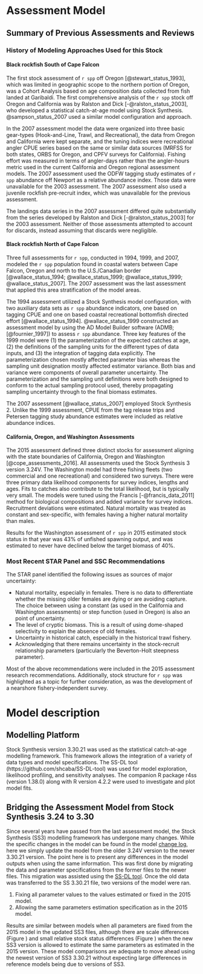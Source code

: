 # Assessment Model

## Summary of Previous Assessments and Reviews

### History of Modeling Approaches Used for this Stock

#### Black rockfish South of Cape Falcon

The first stock assessment of `r spp` off Oregon [@stewart_status_1993], which was limited in geographic scope to the northern portion of Oregon, was a Cohort Analysis based on age composition data collected from fish landed at Garibaldi.  The first comprehensive analysis of the `r spp` stock off Oregon and California was by Ralston and Dick [-@ralston_status_2003], who developed a statistical catch-at-age model using Stock Synthesis. @sampson_status_2007 used a similar model configuration and approach.

In the 2007 assessment model the data were organized into three basic gear-types (Hook-and-Line, Trawl, and Recreational), the data from Oregon and California were kept separate, and the tuning indices were recreational angler CPUE series based on the same or similar data sources (MRFSS for both states, ORBS for Oregon, and CPFV surveys for California).  Fishing effort was measured in terms of angler-days rather than the angler-hours metric used in the current California and Oregon regional assessment models.  The 2007 assessment used the ODFW tagging study estimates of `r spp` abundance off Newport as a relative abundance index.  Those data were unavailable for the 2003 assessment.  The 2007 assessment also used a juvenile rockfish pre-recruit index, which was unavailable for the previous assessment.

The landings data series in the 2007 assessment differed quite substantially from the series developed by Ralston and Dick [-@ralston_status_2003] for the 2003 assessment.  Neither of those assessments attempted to account for discards, instead assuming that discards were negligible.


#### Black rockfish North of Cape Falcon

Three full assessments for `r spp`, conducted in 1994, 1999, and 2007, modeled the `r spp` population found in coastal waters between Cape Falcon, Oregon and north to the U.S./Canadian border [@wallace_status_1994; @wallace_status_1999; @wallace_status_1999; @wallace_status_2007]. The 2007 assessment was the last assessment that applied this area stratification of the model areas. 

The 1994 assessment utilized a Stock Synthesis model configuration, with two auxiliary data sets as `r spp` abundance indicators, one based on tagging CPUE and one on based coastal recreational bottomfish directed effort [@wallace_status_1994]. @wallace_status_1999 constructed an assessment model by using the AD Model Builder software (ADMB; [@fournier_1997]) to assess `r spp` abundance.  Three key features of the 1999 model were (1) the parameterization of the expected catches at age, (2) the definitions of the sampling units for the different types of data inputs, and (3) the integration of tagging data explicitly.  The parameterization chosen mostly affected parameter bias whereas the sampling unit designation mostly affected estimator variance.  Both bias and variance were components of overall parameter uncertainty.  The parameterization and the sampling unit definitions were both designed to conform to the actual sampling protocol used, thereby propagating sampling uncertainty through to the final biomass estimates.

The 2007 assessment [@wallace_status_2007] employed Stock Synthesis 2.  Unlike the 1999 assessment, CPUE from the tag release trips and Petersen tagging study abundance estimates were included as relative abundance indices.

#### California, Oregon, and Washington Assessments

The 2015 assessment defined three distinct stocks for assessment aligning with the state boundaries of California, Oregon and Washington [@cope_assessments_2016]. All assessments used the Stock Synthesis 3 version 3.24V. The Washington model had three fishing fleets (two commercial and one recreational) and considered two surveys. There were three primary data likelihood components for survey indices, lengths and ages. Fits to catches also contribute to the total likelihood, but is typically very small. The models were tuned using the Francis [-@francis_data_2011] method for biological compositions and added variance for survey indices. Recruitment deviations were estimated. Natural mortality was treated as constant and sex-specific, with females having a higher natural mortality than males. 

Results for the Washington assessment of `r spp` in 2015 estimated stock status in that year was 43% of unfished spawning output, and was estimated to never have declined below the target biomass of 40%.


### Most Recent STAR Panel and SSC Recommendations

The STAR panel identified the following issues as sources of major uncertainty:

* Natural mortality, especially in females. There is no data to differentiate whether the missing older females are dying or are avoiding capture. The choice between using a constant (as used in the California and Washington assessments) or step function (used in Oregon) is also an point of uncertainty. 
* The level of cryptic biomass. This is a result of using dome-shaped selectivity to explain the absence of old females.
* Uncertainty in historical catch, especially in the historical trawl fishery.
* Acknowledging that there remains uncertainty in the stock-recruit relationship parameters (particularly the Beverton-Holt steepness parameter).

Most of the above recommendations were included in the 2015 assessment research recommendations. Additionally, stock structure for `r spp` was highlighted as a topic for further consideration, as was the development of a nearshore fishery-independent survey.


# Model description

## Modelling Platform

Stock Synthesis version 3.30.21 was used as the statistical catch-at-age modelling framework. This framework allows the integration of a variety of data types and model specifications. The SS-DL tool (https://github.com/shcaba/SS-DL-tool) was used for model exploration, likelihood profiling, and sensitivity analyses. The companion R package r4ss (version 1.38.0) along with R version 4.2.2 were used to investigate and plot model fits. 


## Bridging the Assessment Model from Stock Synthesis 3.24 to 3.30 

Since several years have passed from the last assessment model, the Stock Synthesis (SS3) modelling framework has undergone many changes. While the specific changes in the model can be found in the model [change log](https://github.com/nmfs-stock-synthesis/stock-synthesis/blob/v3.30.19/Change_log_for_SS_3.30.xlsx?raw=true), here we simply update the model from the older 3.24V version to the newer 3.30.21 version. The point here is to present any differences in the model outputs when using the same information. This was first done by migrating the data and parameter specifications from the former files to the newer files. This migration was assisted using the [SS-DL tool](https://github.com/shcaba/SS-DL-tool). Once the old data was transferred to the SS 3.30.21 file, two versions of the model were ran. 

  1) Fixing all parameter values to the values estimated or fixed in the 2015 model. 
  2) Allowing the same parameters estimation specification as in the 2015 model. 

Results are similar between models when all parameters are fixed from the 2015 model in the updated SS3 files, although there are scale differences (Figure \ref{fig:ssb_bridge_comps}) and small relative stock status differences (Figure \ref{fig:deps_bridge_comps}) when the new SS3 version is allowed to estimate the same parameters as estimated in the 2015 version. These model comparisons are adequate to move ahead using the newest version of SS3 3.30.21 without expecting large differences in reference models being due to versions of SS3. 



